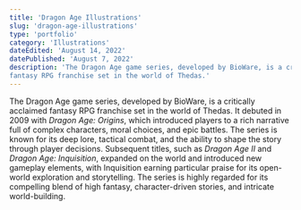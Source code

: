```yaml
---
title: 'Dragon Age Illustrations'
slug: 'dragon-age-illustrations'
type: 'portfolio'
category: 'Illustrations'
dateEdited: 'August 14, 2022'
datePublished: 'August 7, 2022'
description: 'The Dragon Age game series, developed by BioWare, is a critically acclaimed
fantasy RPG franchise set in the world of Thedas.'
---
```


The Dragon Age game series, developed by BioWare, is a critically acclaimed
fantasy RPG franchise set in the world of Thedas. It debuted in 2009 with
_Dragon Age: Origins_, which introduced players to a rich narrative full of
complex characters, moral choices, and epic battles. The series is known for its
deep lore, tactical combat, and the ability to shape the story through player
decisions. Subsequent titles, such as _Dragon Age II_ and _Dragon Age:
Inquisition_, expanded on the world and introduced new gameplay elements, with
Inquisition earning particular praise for its open-world exploration and
storytelling. The series is highly regarded for its compelling blend of high
fantasy, character-driven stories, and intricate world-building.

<EmbedImage
  src="posts/dragon-age-illustrations/dragon-age-2.jpg"
  alt="Dragon Age Solas"
  caption="Solas"
  layout="left"
/>

<EmbedImage
  src="posts/dragon-age-illustrations/dragon-age-1.jpg"
  alt="Dragon Age Dread Wolf"
  caption="Dread Wolf"
  layout="right"
/>
